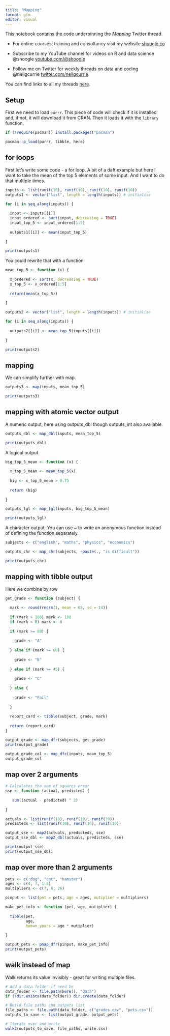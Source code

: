 ```yaml
---
title: "Mapping"
format: gfm
editor: visual
---
```


This notebook contains the code underpinning the *Mapping* Twitter thread.

-   For online courses, training and consultancy visit my website [shoogle.co](shoogle.co)

-   Subscribe to my YouTube channel for videos on R and data science @shoogle [youtube.com/\@shoogle](www.youtube.com/@shoogle)

-   Follow me on Twitter for weekly threads on data and coding @neilgcurrie [twitter.com/neilgcurrie](www.twitter.com/neilgcurrie)

You can find links to all my threads [here](https://github.com/neilcuz/threads).

## Setup

First we need to load `purrr`. This piece of code will check if it is installed and, if not, it will download it from CRAN. Then it loads it with the `library` function.

```r
if (!require(pacman)) install.packages("pacman")

pacman::p_load(purrr, tibble, here)
```

## for loops

First let's write some code - a for loop. A bit of a daft example but here I want to take the mean of the top 5 elements of some input. And I want to do that multiple times.

```r
inputs <- list(runif(10), runif(10), runif(10), runif(10))
outputs1 <- vector("list", length = length(inputs)) # initialise

for (i in seq_along(inputs)) {
  
  input <- inputs[[i]]
  input_ordered <- sort(input, decreasing = TRUE)
  input_top_5 <- input_ordered[1:5]
  
  outputs1[[i]] <- mean(input_top_5)
  
}

print(outputs1)
```

You could rewrite that with a function

```r
mean_top_5 <- function (x) {
  
  x_ordered <- sort(x, decreasing = TRUE)
  x_top_5 <- x_ordered[1:5]
  
  return(mean(x_top_5))
  
}

outputs2 <- vector("list", length = length(inputs)) # initialise

for (i in seq_along(inputs)) {
  
  outputs2[[i]] <- mean_top_5(inputs[[i]])
  
}

print(outputs2)
```

## mapping

We can simplify further with map.

```r
outputs3 <- map(inputs, mean_top_5)

print(outputs3)
```

## mapping with atomic vector output

A numeric output, here using outputs_dbl though outputs_int also available.

```r
outputs_dbl <- map_dbl(inputs, mean_top_5)

print(outputs_dbl)
```

A logical output

```r
big_top_5_mean <- function (x) {
  
  x_top_5_mean <- mean_top_5(x)
  
  big <- x_top_5_mean > 0.75
  
  return (big)
  
}

outputs_lgl <- map_lgl(inputs, big_top_5_mean)

print(outputs_lgl)
```

A character output. You can use \~ to write an anonymous function instead of defining the function separately.

```r
subjects <- c("english", "maths", "physics", "economics")

outputs_chr <- map_chr(subjects, ~paste(., "is difficult"))

print(outputs_chr)
```

## mapping with tibble output

Here we combine by row

```r
get_grade <- function (subject) {
  
  mark <- round(rnorm(1, mean = 65, sd = 14))
  
  if (mark > 100) mark <- 100
  if (mark < 0) mark <- 0
  
  if (mark >= 80) {
    
    grade <- "A"
    
  } else if (mark >= 60) {
    
    grade <- "B"
    
  } else if (mark >= 45) {
    
    grade <- "C"
    
  } else {
    
    grade <- "Fail"
    
  }
  
  report_card <- tibble(subject, grade, mark)
  
  return (report_card)
}

output_grade <- map_dfr(subjects, get_grade)
print(output_grade)
```

```r
output_grade_col <- map_dfc(inputs, mean_top_5)
output_grade_col
```

## map over 2 arguments

```r
# Calculates the sum of squares error
sse <- function (actual, predicted) {
  
   sum((actual - predicted) ^ 2)
  
}

actuals <- list(runif(10), runif(10), runif(10))
predicteds <- list(runif(10), runif(10), runif(10))

output_sse <- map2(actuals, predicteds, sse)
output_sse_dbl <- map2_dbl(actuals, predicteds, sse)

print(output_sse)
print(output_sse_dbl)
```

## map over more than 2 arguments

```r
pets <- c("dog", "cat", "hamster")
ages <- c(4, 7, 1.5)
multipliers <- c(7, 6, 26)

pinput <- list(pet = pets, age = ages, mutiplier = multipliers)

make_pet_info <- function (pet, age, mutiplier) {
  
  tibble(pet,
         age,
         human_years = age * mutiplier)
  
}

output_pets <- pmap_dfr(pinput, make_pet_info)
print(output_pets)
```

## walk instead of map

Walk returns its value invisibly - great for writing multiple files.

```r
# Add a data folder if need be
data_folder <- file.path(here(), "data")
if (!dir.exists(data_folder)) dir.create(data_folder)

# Build file paths and outputs list
file_paths <- file.path(data_folder, c("grades.csv", "pets.csv"))
outputs_to_save <- list(output_grade, output_pets)

# Iterate over and write
walk2(outputs_to_save, file_paths, write.csv)
```

